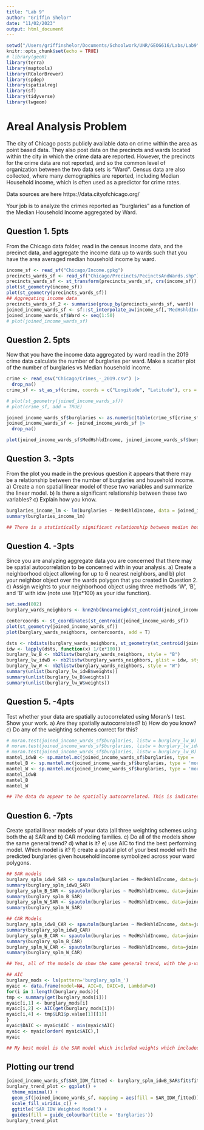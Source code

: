 ```yaml
---
title: "Lab 9"
author: "Griffin Shelor"
date: "11/02/2023"
output: html_document
---
```


```r
setwd("/Users/griffinshelor/Documents/Schoolwork/UNR/GEOG616/Labs/Lab9")
knitr::opts_chunk$set(echo = TRUE)
# library(geoR)
library(terra)
library(maptools)
library(RColorBrewer)
library(spdep)
library(spatialreg)
library(sf)
library(tidyverse)
library(lwgeom)
```

# Areal Analysis Problem

The city of Chicago posts publicly available data on crime within the area as point based data. They also post data on the precincts and wards located within the city in which the crime data are reported. However, the precincts for the crime data are not reported, and so the common level of organization between the two data sets is "Ward". Census data are also collected, where many demographics are reported, including Median Household income, which is often used as a predictor for crime rates.

Data sources are here https://data.cityofchicago.org/

Your job is to analyze the crimes reported as "burglaries" as a function of the Median Household Income aggregated by Ward.

## Question 1. 5pts

From the Chicago data folder, read in the census income data, and the precinct data, and aggregate the income data up to wards such that you have the area averaged median household income by ward. 

```r
income_sf <- read_sf("Chicago/Income.gpkg")
precincts_wards_sf <- read_sf("Chicago/Precincts/PecinctsAndWards.shp")
precincts_wards_sf <- st_transform(precincts_wards_sf, crs(income_sf))
plot(st_geometry(income_sf))
plot(st_geometry(precincts_wards_sf))
## Aggregating income data
precincts_wards_sf_2 <- summarise(group_by(precincts_wards_sf, ward))
joined_income_wards_sf <- sf::st_interpolate_aw(income_sf[,'MedHshldIncome'], precincts_wards_sf_2[,'ward'], extensive = F)
joined_income_wards_sf$Ward <- seq(1:50)
# plot(joined_income_wards_sf)
```

## Question 2. 5pts
Now that you have the income data aggregated by ward read in the 2019 crime data calculate the number of burglaries per ward. Make a scatter plot of the number of burglaries vs Median household income. 
```r
crime <- read_csv("Chicago/Crimes_-_2019.csv") |>
  drop_na()
crime_sf <- st_as_sf(crime, coords = c("Longitude", "Latitude"), crs = crs(income_sf))

# plot(st_geometry(joined_income_wards_sf))
# plot(crime_sf, add = TRUE)

joined_income_wards_sf$burglaries <- as.numeric(table(crime_sf[crime_sf$`Primary Type` == "BURGLARY",]$Ward))
joined_income_wards_sf <- joined_income_wards_sf |>
  drop_na()

plot(joined_income_wards_sf$MedHshldIncome, joined_income_wards_sf$burglaries)
```


## Question 3. -3pts

From the plot you made in the previous question it appears that there may be a relationship between the number of burglaries and household income. a) Create a non spatial linear model of these two variables and summarize the linear model. b) Is there a significant relationship between these two variables? c) Explain how you know.

```r
burglaries_income_lm <- lm(burglaries ~ MedHshldIncome, data = joined_income_wards_sf)
summary(burglaries_income_lm)

## There is a statistically significant relationship between median household income and the number of burglaries in a ward. We can tell because the p-value for the MedHshldIncome coefficient is well below 0.05. This indicates a reasonably high level of significance.
```


## Question 4. -3pts
Since you are analyzing aggregate data you are concerned that there may be spatial autocorrelation to be concerned with in your analysis. a) Create a neighborhood object allowing for up to 6 nearest neighbors, and b) plot your neighbor object over the wards polygon that you created in Question 2. c) Assign weights to your neighborhood object using three methods 'W', 'B', and 'B' with idw (note use 1/(x*100) as your idw function).


```r
set.seed(802)
burglary_wards_neighbors <- knn2nb(knearneigh(st_centroid(joined_income_wards_sf), k = 6))
```


```r
centercoords <- st_coordinates(st_centroid(joined_income_wards_sf))
plot(st_geometry(joined_income_wards_sf))
plot(burglary_wards_neighbors, centercoords, add = T)
```

```r
dsts <- nbdists(burglary_wards_neighbors, st_geometry(st_centroid(joined_income_wards_sf)))
idw <- lapply(dsts, function(x) 1/(x*100))
burglary_lw_B <- nb2listw(burglary_wards_neighbors, style = "B")
burglary_lw_idwB <- nb2listw(burglary_wards_neighbors, glist = idw, style = "B")
burglary_lw_W <- nb2listw(burglary_wards_neighbors, style = "W")
summary(unlist(burglary_lw_idwB$weights))
summary(unlist(burglary_lw_B$weights))
summary(unlist(burglary_lw_W$weights))

```


## Question 5. -4pts

Test whether your data are spatially autocorrelated using Moran's I test. Show your work. a) Are they spatially autocorrelated? b) How do you know? c) Do any of the weighting schemes correct for this?


```r
# moran.test(joined_income_wards_sf$burglaries, listw = burglary_lw_W)
# moran.test(joined_income_wards_sf$burglaries, listw = burglary_lw_idwB)
# moran.test(joined_income_wards_sf$burglaries, listw = burglary_lw_B)
mantel_idwB <- sp.mantel.mc(joined_income_wards_sf$burglaries, type = 'moran', listw = burglary_lw_idwB, nsim=100)
mantel_B <- sp.mantel.mc(joined_income_wards_sf$burglaries, type = 'moran', listw = burglary_lw_B, nsim=100)
mantel_W <- sp.mantel.mc(joined_income_wards_sf$burglaries, type = 'moran', listw = burglary_lw_W, nsim=100)
mantel_idwB
mantel_B
mantel_W

## The data do appear to be spatially autocorrelated. This is indicated by the low p-values, which are below 0.05 for all of the moran tests. The weighting schemes do not correct for this, since Moran's I cannot always be trusted if there is a hidden confounding variable which may explain the appearance of spatial autocorrelation.
```


## Question 6. -7pts

Create spatial linear models of your data (all three weighting schemes using both the a) SAR and b) CAR modeling families. c) Do all of the models show the same general trend? d) what is it? e) use AIC to find the best performing model. Which model is it? f) create a spatial plot of your best model with the predicted burglaries given household income symbolized across your ward polygons.

```r
## SAR models
burglary_splm_idwB_SAR <- spautolm(burglaries ~ MedHshldIncome, data=joined_income_wards_sf, listw=burglary_lw_idwB)
summary(burglary_splm_idwB_SAR)
burglary_splm_B_SAR <- spautolm(burglaries ~ MedHshldIncome, data=joined_income_wards_sf, listw=burglary_lw_B)
summary(burglary_splm_B_SAR)
burglary_splm_W_SAR <- spautolm(burglaries ~ MedHshldIncome, data=joined_income_wards_sf, listw=burglary_lw_W)
summary(burglary_splm_W_SAR)
```


```r
## CAR Models
burglary_splm_idwB_CAR <- spautolm(burglaries ~ MedHshldIncome, data=joined_income_wards_sf, family = "CAR", listw=burglary_lw_idwB)
summary(burglary_splm_idwB_CAR)
burglary_splm_B_CAR <- spautolm(burglaries ~ MedHshldIncome, data=joined_income_wards_sf, family = "CAR", listw=burglary_lw_B)
summary(burglary_splm_B_CAR)
burglary_splm_W_CAR <- spautolm(burglaries ~ MedHshldIncome, data=joined_income_wards_sf, family = "CAR", listw=burglary_lw_W)
summary(burglary_splm_W_CAR)
```




```r
## Yes, all of the models do show the same general trend, with the p-values all displaying significance and the parameter estimate for median household income being negative and relatively similar values for each model. Essentially, as median household income increased, burglaries in a ward decreases.

## AIC
burglary_mods <- ls(pattern='burglary_splm_')
myaic <- data.frame(model=NA, AIC=0, DAIC=0, LambdaP=0)
for(i in 1:length(burglary_mods)){
tmp <- summary(get(burglary_mods[i]))
myaic[i,1] <- burglary_mods[i]
myaic[i,2] <- AIC(get(burglary_mods[i]))
myaic[i,4] <- tmp$LR1$p.value[1][[1]]
}
myaic$DAIC <- myaic$AIC - min(myaic$AIC)
myaic <- myaic[order( myaic$AIC),]
myaic

## My best model is the SAR model which included weights which included IDW in the weight assigning process. 
```
## Plotting our trend

```r
joined_income_wards_sf$SAR_IDW_fitted <- burglary_splm_idwB_SAR$fit$fitted.values
burglary_trend_plot <- ggplot() +
  theme_minimal() +
  geom_sf(joined_income_wards_sf, mapping = aes(fill = SAR_IDW_fitted)) +
  scale_fill_viridis_c() +
  ggtitle('SAR IDW Weighted Model') +
  guides(fill = guide_colourbar(title = 'Burglaries'))
burglary_trend_plot
```

